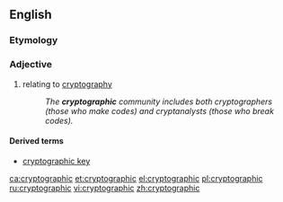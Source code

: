 ==English==

===Etymology===
{{suffix|cryptography|ic|lang=en}}

===Adjective===
{{en-adj|-}}

# relating to [[cryptography]]
#: ''The '''cryptographic''' community includes both cryptographers (those who make codes) and cryptanalysts (those who break codes).''

====Derived terms====
* [[cryptographic key]]

[[ca:cryptographic]]
[[et:cryptographic]]
[[el:cryptographic]]
[[pl:cryptographic]]
[[ru:cryptographic]]
[[vi:cryptographic]]
[[zh:cryptographic]]